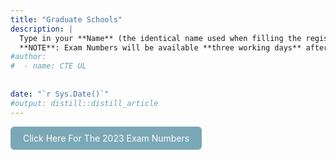 ```yaml
---
title: "Graduate Schools"
description: |
  Type in your **Name** (the identical name used when filling the registration form) to get your Exam or Aptitude Test Number, the name of the Campus on which you will write your Aptitude Test, and the Room Number in which you will sit to write the Aptitude Test.
  **NOTE**: Exam Numbers will be available **three working days** after registration.
#author:
#  - name: CTE UL 
  
   
date: "`r Sys.Date()`"
#output: distill::distill_article
---
```


<html>
  <head>
    <title>Title of the document</title>
    <style>
      .button {
        display: inline-block;
        padding: 10px 20px;
        text-align: center;
        text-decoration: none;
        color: #ffffff;
        background-color: #7aa8b7;
        border-radius: 6px;
        outline: none;
        transition: 0.3s;
      }
      .button:hover {
        background-color: #c2c7c7;
      }
    </style>
  </head>
  <body>
    <a class="button" href="https://rstudio-pubs-static.s3.amazonaws.com/1053723_6fe32e96284342939057d7e1c6cdd9b4.html?fbclid=IwAR2Yb6yL9bhXkVJ54KzKDYWCgBaoo9Hqakcvb41xdGevruFklFNcOO9H3P0#introduction">Click Here For The 2023 Exam Numbers</a>
  </body>
</html>


